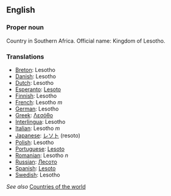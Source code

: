 ==English==

===Proper noun===

Country in Southern Africa. Official name: Kingdom of Lesotho.

===Translations===

*[[Breton]]: Lesotho
*[[Danish]]: Lesotho
*[[Dutch]]: Lesotho
*[[Esperanto]]: [[Lesoto]]
*[[Finnish]]: Lesotho
*[[French]]: Lesotho ''m''
*[[German]]: Lesotho
*[[Greek]]: [[Λεσόθο]]
*[[Interlingua]]: Lesotho
*[[Italian]]: Lesotho ''m''
*[[Japanese]]: [[レソト]] (resoto)
*[[Polish]]: Lesotho
*[[Portuguese]]: [[Lesoto]]
*[[Romanian]]: Lesotho ''n''
*[[Russian]]: [[Лесото]]
*[[Spanish]]: [[Lesoto]]
*[[Swedish]]: Lesotho

''See also'' [[Countries of the world]]